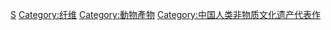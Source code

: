 {{catmore}}

[[Category:紡織材料|S]]
[[Category:纤维|Category:纤维]]
[[Category:動物產物|Category:動物產物]]
[[Category:中国人类非物质文化遗产代表作|Category:中国人类非物质文化遗产代表作]]